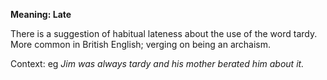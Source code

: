 '''Meaning: Late'''


There is a suggestion of habitual lateness about the use of the word tardy. More common in British English; verging on being an archaism.

Context: eg ''Jim was always tardy and his mother berated him about it.''